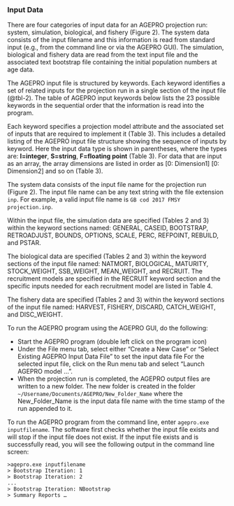 
### Input Data {.unnumbered}

There are four categories of input data for an AGEPRO projection run: system, simulation, biological, and fishery (Figure 2). The system data consists of the input filename and this information is read from standard input (e.g., from the command line or via the AGEPRO GUI). The simulation, biological and fishery data are read from the text input file and the associated text bootstrap file containing the initial population numbers at age data.

The AGEPRO input file is structured by keywords. Each keyword identifies a set of related inputs for the projection run in a single section of the input file (@tbl-2). The table of AGEPRO input keywords below lists the 23 possible keywords in the sequential order that the information is read into the program.

Each keyword specifies a projection model attribute and the associated set of inputs that are required to implement it (Table 3). This includes a detailed listing of the AGEPRO input file structure showing the sequence of inputs by keyword. Here the input data type is shown in parentheses, where the types are: **I=integer**, **S=string**, **F=floating point** (Table 3). For data that are input as an array, the array dimensions are listed in order as [0: Dimension1] [0: Dimension2] and so on (Table 3).

The system data consists of the input file name for the projection run (Figure 2). The input file name can be any text string with the file extension `inp`. For example, a valid input file name is `GB cod 2017 FMSY projection.inp`.

Within the input file, the simulation data are specified (Tables 2 and 3) within the keyword sections named: GENERAL, CASEID, BOOTSTRAP, RETROADJUST, BOUNDS, OPTIONS, SCALE, PERC, REFPOINT, REBUILD, and PSTAR.

The biological data are specified (Tables 2 and 3) within the keyword sections of the input file named: NATMORT, BIOLOGICAL, MATURITY, STOCK_WEIGHT, SSB_WEIGHT, MEAN_WEIGHT, and RECRUIT. The recruitment models are specified in the RECRUIT keyword section and the specific inputs needed for each recruitment model are listed in Table 4.

The fishery data are specified (Tables 2 and 3) within the keyword sections of the input file named: HARVEST, FISHERY, DISCARD, CATCH_WEIGHT, and DISC_WEIGHT.

To run the AGEPRO program using the AGEPRO GUI, do the following:

- Start the AGEPRO program (double left click on the program icon)
- Under the File menu tab, select either “Create a New Case” or “Select Existing AGEPRO Input Data File” to set the input data file For the selected input file, click on the Run menu tab and select “Launch AGEPRO model …”.
- When the projection run is completed, the AGEPRO output files are written to a new folder. The new folder is created in the folder `~/Username/Documents/AGEPRO/New_Folder_Name` where the New_Folder_Name is the input data file name with the time stamp of the run appended to it.

To run the AGEPRO program from the command line, enter `agepro.exe inputfilename`. The software first checks whether the input file exists and will stop if the input file does not exist. If the input file exists and is successfully read, you will see the following output in the command line screen:

```
>agepro.exe inputfilename
> Bootstrap Iteration: 1
> Bootstrap Iteration: 2
...
> Bootstrap Iteration: NBootstrap
> Summary Reports …
```
